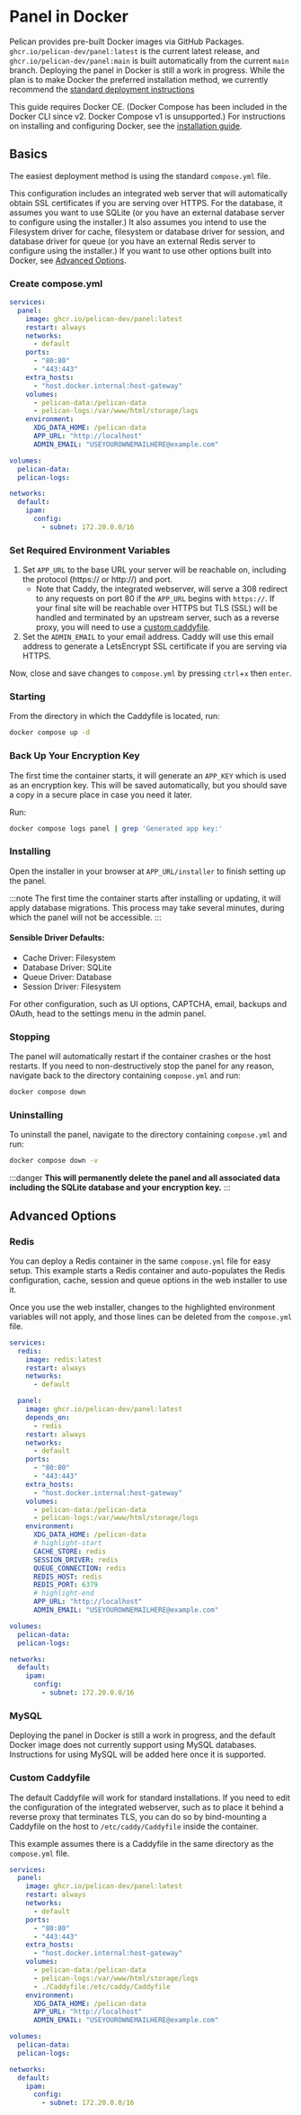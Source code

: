 # Panel in Docker
Pelican provides pre-built Docker images via GitHub Packages. `ghcr.io/pelican-dev/panel:latest` is the current latest release, and `ghcr.io/pelican-dev/panel:main` is built automatically from the current `main` branch. Deploying the panel in Docker is still a work in progress. While the plan is to make Docker the preferred installation method, we currently recommend the [standard deployment instructions](/docs/panel/getting-started)

This guide requires Docker CE. (Docker Compose has been included in the Docker CLI since v2. Docker Compose v1 is unsupported.) For instructions on installing and configuring Docker, see the [installation guide](/docs/guides/docker).

## Basics
The easiest deployment method is using the standard `compose.yml` file.

This configuration includes an integrated web server that will automatically obtain SSL certificates if you are serving over HTTPS. For the database, it assumes you want to use SQLite (or you have an external database server to configure using the  installer.) It also assumes you intend to use the Filesystem driver for cache, filesystem or database driver for session, and database driver for queue (or you have an external Redis server to configure using the installer.) If you want to use other options built into Docker, see [Advanced Options](#advanced-options).

### Create compose.yml

```yml title="compose.yml"
services:
  panel:
    image: ghcr.io/pelican-dev/panel:latest
    restart: always
    networks:
      - default
    ports:
      - "80:80"
      - "443:443"
    extra_hosts:
      - "host.docker.internal:host-gateway"
    volumes:
      - pelican-data:/pelican-data
      - pelican-logs:/var/www/html/storage/logs
    environment:
      XDG_DATA_HOME: /pelican-data
      APP_URL: "http://localhost"
      ADMIN_EMAIL: "USEYOUROWNEMAILHERE@example.com"

volumes:
  pelican-data:
  pelican-logs:

networks:
  default:
    ipam:
      config:
        - subnet: 172.20.0.0/16
```

### Set Required Environment Variables
1. Set `APP_URL` to the base URL your server will be reachable on, including the protocol (https:// or http://) and port. 
    - Note that Caddy, the integrated webserver, will serve a 308 redirect to any requests on port 80 if the `APP_URL` begins with `https://`. If your final site will be reachable over HTTPS but TLS (SSL) will be handled and terminated by an upstream server, such as a reverse proxy, you will need to use a [custom caddyfile](#custom-caddyfile).
2. Set the `ADMIN_EMAIL` to your email address. Caddy will use this email address to generate a LetsEncrypt SSL certificate if you are serving via HTTPS.

Now, close and save changes to `compose.yml` by pressing `ctrl`+`x` then `enter`. 

### Starting
From the directory in which the Caddyfile is located, run:

```sh
docker compose up -d
```

### Back Up Your Encryption Key
The first time the container starts, it will generate an `APP_KEY` which is used as an encryption key. This will be saved automatically, but you should save a copy in a secure place in case you need it later.

Run:

```sh
docker compose logs panel | grep 'Generated app key:'
```

### Installing
Open the installer in your browser at `APP_URL/installer` to finish setting up the panel.

:::note
The first time the container starts after installing or updating, it will apply database migrations. This process may take several minutes, during which the panel will not be accessible.
:::

#### Sensible Driver Defaults:

* Cache Driver: Filesystem
* Database Driver: SQLite
* Queue Driver: Database
* Session Driver: Filesystem

For other configuration, such as UI options, CAPTCHA, email, backups and OAuth, head to the settings menu in the admin panel.

### Stopping
The panel will automatically restart if the container crashes or the host restarts.  If you need to non-destructively stop the panel for any reason, navigate back to the directory containing `compose.yml` and run:

```sh
docker compose down
```

### Uninstalling
To uninstall the panel, navigate to the directory containing `compose.yml` and run:

```sh
docker compose down -v
```

:::danger
    **This will permanently delete the panel and all associated data including the SQLite database and your encryption key.**
:::

## Advanced Options
### Redis
You can deploy a Redis container in the same `compose.yml` file for easy setup. This example starts a Redis container and auto-populates the Redis configuration, cache, session and queue options in the web installer to use it.

Once you use the web installer, changes to the highlighted environment variables will not apply, and those lines can be deleted from the `compose.yml` file.


```yml title="compose.yml"
services:
  redis:
    image: redis:latest
    restart: always
    networks:
      - default

  panel:
    image: ghcr.io/pelican-dev/panel:latest
    depends_on:
      - redis
    restart: always
    networks:
      - default
    ports:
      - "80:80"
      - "443:443"
    extra_hosts:
      - "host.docker.internal:host-gateway"
    volumes:
      - pelican-data:/pelican-data
      - pelican-logs:/var/www/html/storage/logs
    environment:
      XDG_DATA_HOME: /pelican-data
      # highlight-start
      CACHE_STORE: redis
      SESSION_DRIVER: redis
      QUEUE_CONNECTION: redis
      REDIS_HOST: redis
      REDIS_PORT: 6379
      # highlight-end
      APP_URL: "http://localhost"
      ADMIN_EMAIL: "USEYOUROWNEMAILHERE@example.com"

volumes:
  pelican-data:
  pelican-logs:

networks:
  default:
    ipam:
      config:
        - subnet: 172.20.0.0/16
```

### MySQL
Deploying the panel in Docker is still a work in progress, and the default Docker image does not currently support using MySQL databases. Instructions for using MySQL will be added here once it is supported.

### Custom Caddyfile
The default Caddyfile will work for standard installations. If you need to edit the configuration of the integrated webserver, such as to place it behind a reverse proxy that terminates TLS, you can do so by bind-mounting a Caddyfile on the host to `/etc/caddy/Caddyfile` inside the container.

This example assumes there is a Caddyfile in the same directory as the `compose.yml` file. 

```yml {15} title="compose.yml"
services:
  panel:
    image: ghcr.io/pelican-dev/panel:latest
    restart: always
    networks:
      - default
    ports:
      - "80:80"
      - "443:443"
    extra_hosts:
      - "host.docker.internal:host-gateway"
    volumes:
      - pelican-data:/pelican-data
      - pelican-logs:/var/www/html/storage/logs
      - ./Caddyfile:/etc/caddy/Caddyfile
    environment:
      XDG_DATA_HOME: /pelican-data
      APP_URL: "http://localhost"
      ADMIN_EMAIL: "USEYOUROWNEMAILHERE@example.com"

volumes:
  pelican-data:
  pelican-logs:

networks:
  default:
    ipam:
      config:
        - subnet: 172.20.0.0/16
```
